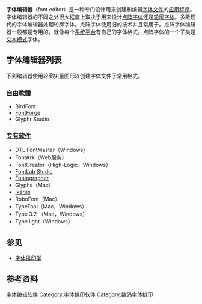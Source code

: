 {{TA|G1=IT}}

'''字体编辑器'''（font editor）是一种专门设计用来创建和编辑[[计算机字体|字体文件]]的[[应用程序|应用程序]]。字体编辑器的不同之处很大程度上取决于用来设计[[计算机字体#点阵字体|点阵字体]]还是[[计算机字体#轮廓字体|轮廓字体]]。多数现代的字体编辑器处理轮廓字体。点阵字体使用旧的技术并且常用于{{link-en|控制台应用|console application}}。点阵字体编辑器一般都是专用的，就像每个[[系统平台|系统平台]]有自己的字体格式。点阵字体的一个子类是[[文本模式|文本模式]]字体。

== 字体编辑器列表 ==
下列编辑器使用轮廓矢量图形以创建字体文件于常用格式。

=== [[自由軟體|自由軟體]] ===
* BirdFont
* [[FontForge|FontForge]]
* Glyphr Studio

=== [[专有软件|专有软件]] ===
* DTL FontMaster（Windows）
* FontArk（Web服务）
* FontCreator（High-Logic、Windows） 
* [[FontLab|FontLab Studio]]
* [[Fontographer|Fontographer]]
* Glyphs（Mac）
* [[Ikarus_(字体排印软件)|Ikarus]]
* RoboFont（Mac）
* TypeTool（Mac，Windows）
* Type 3.2 （Mac，Windows） 
* Type light（Windows）

== 参见 ==
* [[字体排印学|字体排印学]]

== 参考资料 ==
<References/>

[[Category:字体编辑软件|]]
[[Category:字体排印软件|Category:字体排印软件]]
[[Category:数码字体排印|Category:数码字体排印]]
